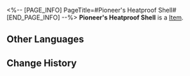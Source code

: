 <%-- [PAGE_INFO]
PageTitle=#Pioneer's Heatproof Shell#
[END_PAGE_INFO] --%>
{{Item Infobox
|id          = 61171
|image       = Item Pioneer's Heatproof Shell.png
|type        = 
|invCategory = Relics
|rarity      = 5
|effect      = 
|description = A heavy diving helmet in a style common in Orkron. Through the small porthole, one can only see the unbearable and endless expanse of darkness.
|source1     = [[Cavern of Corrosion: The Reverie (Dreamscape)]]
}}
'''Pioneer's Heatproof Shell''' is a [[Item]].

==Other Languages==
{{Other Languages
|en   = Pioneer's Heatproof Shell
|zhs  = 先驱的绝热围壳
|zht  = 先驅的絕熱圍殼
|ja   = 先駆者の断熱ヘルメット
|ko   = 선구자의 단열 헬멧
|es   = Casco térmico de la pionera
|fr   = Casque d'exploratrice résistant à la chaleur
|ru   = Теплоизоляционный шлем первооткрывателя
|th   = Pioneer's Heatproof Shell
|vi   = Vỏ Cách Nhiệt Tiên Phong
|de   = Hitzefester Panzer der Pionierin
|id   = Pioneer's Heatproof Shell
|pt   = Casca à Prova de Fogo da Pioneira
}}

==Change History==
{{Change History|2.0}}